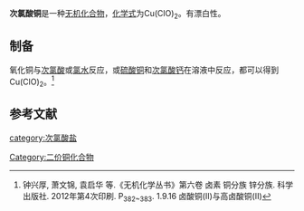 {{chembox
| Reference = 
| Name = 次氯酸铜
| ImageFileL1 = Hypochlorit-Ion.svg
| ImageFileR1= Hypochlorit-Ion.svg
| ImageFile = Cu2+.svg
| ImageSize = 65px
| IUPACName = Copper(II) hypochlorite
| OtherNames = 
| Section1 = {{Chembox Identifiers
| CASNo = 122202-26-0
| CASNo_Ref = {{cascite|correct|CAS}}
| SMILES = Cl[O-].Cl[O-].[Cu+2]
  }}
| Section2 = {{Chembox Properties
| Formula = Cu(ClO)<sub>2</sub>
| MolarMass = 166.452
| Appearance = 
| Density = 
| MeltingPt = 
| BoilingPt = 
| Solubility = 
 }}
| Section3 = {{Chembox Hazards
| EUClass = 
| RPhases = 
| SPhases = 
| Autoignition = }}
| Section8 = {{Chembox Related
| OtherAnions = [[氯化铜|氯化铜]]<br/>[[氯酸铜|氯酸铜]]<br/>[[高氯酸铜|高氯酸铜]]
| OtherCations = [[次氯酸银|次氯酸银]]
| OtherFunctn =
| Function =
| OtherCpds = }}
}}

'''次氯酸铜'''是一种[[无机化合物|无机化合物]]，[[化学式|化学式]]为Cu(ClO)<sub>2</sub>。有漂白性。

==制备==
氧化铜与[[次氯酸|次氯酸]]或[[氯水|氯水]]反应，或[[硫酸铜|硫酸铜]]和[[次氯酸钙|次氯酸钙]]在溶液中反应，都可以得到Cu(ClO)<sub>2</sub>。<ref name=wj>钟兴厚, 萧文锦, 袁启华 等.《无机化学丛书》第六卷 卤素 铜分族 锌分族. 科学出版社. 2012年第4次印刷. P<sub>382~383</sub>. 1.9.16 卤酸铜(II)与高卤酸铜(II)</ref>

==参考文献==
{{reflist}}

{{铜化合物}}
{{次氯酸盐}}

[[category:次氯酸盐|category:次氯酸盐]]
[[Category:二价铜化合物|Category:二价铜化合物]]